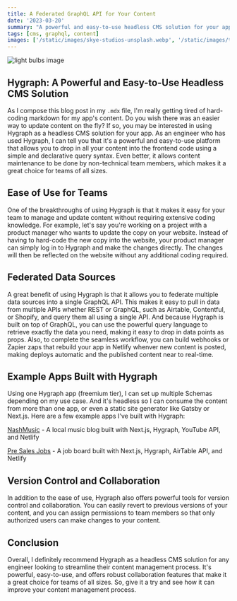 ```yaml
---
title: A Federated GraphQL API for Your Content
date: '2023-03-20'
summary: "A powerful and easy-to-use headless CMS solution for your app's content."
tags: [cms, graphql, content]
images: ['/static/images/skye-studios-unsplash.webp', '/static/images/twitter-social-card.png']
---
```


![light bulbs image](/static/images/skye-studios-unsplash.webp)

## Hygraph: A Powerful and Easy-to-Use Headless CMS Solution

As I compose this blog post in my `.mdx` file, I'm really getting tired of hard-coding markdown for my app's content. Do you wish there was an easier way to update content on the fly? If so, you may be interested in using Hygraph as a headless CMS solution for your app. As an engineer who has used Hygraph, I can tell you that it's a powerful and easy-to-use platform that allows you to drop in all your content into the frontend code using a simple and declarative query syntax. Even better, it allows content maintenance to be done by non-technical team members, which makes it a great choice for teams of all sizes.

## Ease of Use for Teams

One of the breakthroughs of using Hygraph is that it makes it easy for your team to manage and update content without requiring extensive coding knowledge. For example, let's say you're working on a project with a product manager who wants to update the copy on your website. Instead of having to hard-code the new copy into the website, your product manager can simply log in to Hygraph and make the changes directly. The changes will then be reflected on the website without any additional coding required.

## Federated Data Sources

A great benefit of using Hygraph is that it allows you to federate multiple data sources into a single GraphQL API. This makes it easy to pull in data from multiple APIs whether REST or GraphQL, such as Airtable, Contentful, or Shopify, and query them all using a single API. And because Hygraph is built on top of GraphQL, you can use the powerful query language to retrieve exactly the data you need, making it easy to drop in data points as props. Also, to complete the seamless workflow, you can build webhooks or Zapier zaps that rebuild your app in Netlify whenver new content is posted, making deploys automatic and the published content near to real-time.

## Example Apps Built with Hygraph

Using one Hygraph app (freemium tier), I can set up multiple Schemas depending on my use case. And it's headless so I can consume the content from more than one app, or even a static site generator like Gatsby or Next.js. Here are a few example apps I've built with Hygraph:

[NashMusic](https://nash-music-log.netlify.app/) - A local music blog built with Next.js, Hygraph, YouTube API, and Netlify

[Pre Sales Jobs](https://presales-jobs.netlify.app/) - A job board built with Next.js, Hygraph, AirTable API, and Netlify

## Version Control and Collaboration

In addition to the ease of use, Hygraph also offers powerful tools for version control and collaboration. You can easily revert to previous versions of your content, and you can assign permissions to team members so that only authorized users can make changes to your content.

## Conclusion

Overall, I definitely recommend Hygraph as a headless CMS solution for any engineer looking to streamline their content management process. It's powerful, easy-to-use, and offers robust collaboration features that make it a great choice for teams of all sizes. So, give it a try and see how it can improve your content management process.

